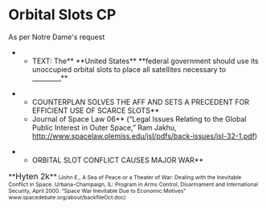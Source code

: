 =Orbital Slots CP= 

As per Notre Dame's request

**TEXT: The** **United States** **federal government should use its unoccupied orbital slots to place all satellites necessary to _________** 


**COUNTERPLAN SOLVES THE AFF AND SETS A PRECEDENT FOR EFFICIENT USE OF SCARCE SLOTS**
**Journal of Space Law 06** (“Legal Issues Relating to the Global Public Interest in Outer Space,” Ram Jakhu, [[http://www.spacelaw.olemiss.edu/jsl/pdfs/back-issues/jsl-32-1.pdf]])


**ORBITAL SLOT CONFLICT CAUSES MAJOR WAR**
<span class="Underline">**<span style="font-size: 16px;">Hyten 2k</span>**</span><span style="font-size: 10.6667px;"> (John E., A Sea of Peace or a Theater of War: Dealing with the Inevitable Conflict in Space. Urbana-Champaign, IL: Program in Arms Control, Disarmament and International Security, April 2000. “Space War Inevitable Due to Economic Motives” www.spacedebate.org/about/backfileOct.doc)</span>